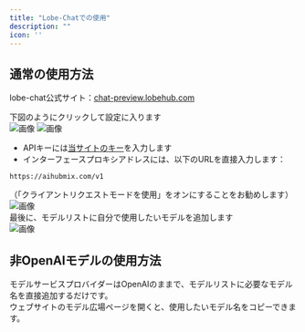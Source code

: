 ```yaml
---
title: "Lobe-Chatでの使用"
description: ""
icon: ''
---
```


## 通常の使用方法

lobe-chat公式サイト：[chat-preview.lobehub.com](https://chat-preview.lobehub.com/?utm_source=aihubmix&utm_medium=website&utm_campaign=references)  

下図のようにクリックして設定に入ります  
![画像](/media/en/LC1.png)
![画像](/media/en/LC2.png)  
- APIキーには[当サイトのキー](https://aihubmix.com/token)を入力します  
- インターフェースプロキシアドレスには、以下のURLを直接入力します：
``` 
https://aihubmix.com/v1
```
（「クライアントリクエストモードを使用」をオンにすることをお勧めします）  
![画像](/media/en/LC3.png)  
最後に、モデルリストに自分で使用したいモデルを追加します  
![画像](/media/en/LC4.png)

## 非OpenAIモデルの使用方法

モデルサービスプロバイダーはOpenAIのままで、モデルリストに必要なモデル名を直接追加するだけです。  
ウェブサイトのモデル広場ページを開くと、使用したいモデル名をコピーできます。